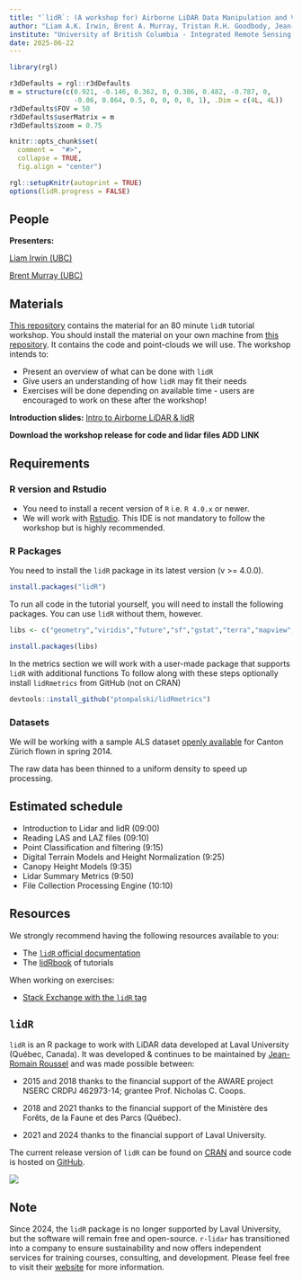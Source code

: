 ```yaml
---
title: "`lidR`: (A workshop for) Airborne LiDAR Data Manipulation and Visualization for Environmental Applications"
author: "Liam A.K. Irwin, Brent A. Murray, Tristan R.H. Goodbody, Jean-Romain Roussel"
institute: "University of British Columbia - Integrated Remote Sensing Studio, University of British Columbia - Integrated Remote Sensing Studio, University of British Columbia - Integrated Remote Sensing Studio, r-lidar owner"
date: 2025-06-22
---
```


```r
library(rgl)

r3dDefaults = rgl::r3dDefaults
m = structure(c(0.921, -0.146, 0.362, 0, 0.386, 0.482, -0.787, 0, 
                -0.06, 0.864, 0.5, 0, 0, 0, 0, 1), .Dim = c(4L, 4L))
r3dDefaults$FOV = 50
r3dDefaults$userMatrix = m
r3dDefaults$zoom = 0.75

knitr::opts_chunk$set(
  comment =  "#>", 
  collapse = TRUE,
  fig.align = "center")

rgl::setupKnitr(autoprint = TRUE) 
options(lidR.progress = FALSE)

```

## People

**Presenters:**

[Liam Irwin (UBC)](https://www.researchgate.net/profile/Liam-Irwin-3)

[Brent Murray (UBC)](https://www.researchgate.net/profile/Brent-Murray-4)

## Materials

[This repository](https://github.com/liamirwin/LPS_lidRtutorial) contains the material for an 80 minute `lidR` tutorial workshop. You should install the material on your own machine from [this repository](https://github.com/liamirwin/LPS_lidRtutorial). It contains the code and point-clouds we will use. The workshop intends to:

-   Present an overview of what can be done with `lidR`
-   Give users an understanding of how `lidR` may fit their needs
-   Exercises will be done depending on available time - users are encouraged to work on these after the workshop!

::: callout-tip
**Introduction slides:** [Intro to Airborne LiDAR & lidR](docs/LPS_lidR_LiDAR_Intro.html)
:::

**Download the workshop release for code and lidar files ADD LINK**

## Requirements

### R version and Rstudio

-   You need to install a recent version of `R` i.e. `R 4.0.x` or newer.
-   We will work with [Rstudio](https://www.rstudio.com/). This IDE is not mandatory to follow the workshop but is highly recommended.

### R Packages

You need to install the `lidR` package in its latest version (v \>= 4.0.0).

``` r
install.packages("lidR")
```

To run all code in the tutorial yourself, you will need to install the following packages. You can use `lidR` without them, however.

``` r
libs <- c("geometry","viridis","future","sf","gstat","terra","mapview","mapedit","concaveman","microbenchmark")

install.packages(libs)
```

In the metrics section we will work with a user-made package that supports `lidR` with additional functions
To follow along with these steps optionally install `lidRmetrics` from GitHub (not on CRAN)

```r
devtools::install_github("ptompalski/lidRmetrics")
```

### Datasets

We will be working with a sample ALS dataset [openly available](https://geolion.zh.ch/geodatensatz/show?nbid=2618 "Data Description and Access") for Canton Zürich flown in spring 2014.

The raw data has been thinned to a uniform density to speed up processing.

## Estimated schedule {.smaller}

-   Introduction to Lidar and lidR (09:00)
-   Reading LAS and LAZ files (09:10)
-   Point Classification and filtering (9:15)
-   Digital Terrain Models and Height Normalization (9:25)
-   Canopy Height Models (9:35)
-   Lidar Summary Metrics (9:50)
-   File Collection Processing Engine (10:10)

## Resources

We strongly recommend having the following resources available to you:

-   The [`lidR` official documentation](https://cran.r-project.org/web/packages/lidR/lidR.pdf)
-   The [lidRbook](https://r-lidar.github.io/lidRbook/) of tutorials

When working on exercises:

-   [Stack Exchange with the `lidR` tag](https://gis.stackexchange.com/questions/tagged/lidr)

## `lidR`

`lidR` is an R package to work with LiDAR data developed at Laval University (Québec, Canada). It was developed & continues to be maintained by [Jean-Romain Roussel](https://github.com/Jean-Romain) and was made possible between:

-   2015 and 2018 thanks to the financial support of the AWARE project NSERC CRDPJ 462973-14; grantee Prof. Nicholas C. Coops.

-   2018 and 2021 thanks to the financial support of the Ministère des Forêts, de la Faune et des Parcs (Québec).

-   2021 and 2024 thanks to the financial support of Laval University.

The current release version of `lidR` can be found on [CRAN](https://cran.r-project.org/web/packages/lidR/) and source code is hosted on [GitHub](https://github.com/r-lidar/lidR).

::: callout-note
![](img/rlidar_banner.png)

## Note

Since 2024, the `lidR` package is no longer supported by Laval University, but the software will remain free and open-source. `r-lidar` has transitioned into a company to ensure sustainability and now offers independent services for training courses, consulting, and development. Please feel free to visit their [website](https://www.r-lidar.com/) for more information.
:::
